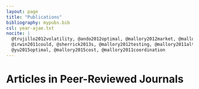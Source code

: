 ```yaml
---
layout: page
title: "Publications"
bibliography: mypubs.bib
csl: year-ajae.txt
nocite: |
  @trujillo2012volatility, @ando2012optimal, @mallory2012market, @mallory2011crop, @du2009welfare, @yu2014exchange, @mallory2012food,
  @irwin2011could, @sherrick2013s, @mallory2012testing, @mallory2011alternative, @mallory2014perils, @ando2012reply, @paulson2013determinants,
  @yu2015optimal, @mallory2015cost, @mallory2011coordination
---
```



<!--
To update this page:

1. Update mypubs.bib
2. Add the key to hte nocite parameter in the YAML header
3. Knit
4. Front matter in .md document is missing so open publications.md in the root directory and type
---
layout: page
title: Publications
comments: False
permalink: /publications/
---

To generate pdf: 

1. Change YAML "output: pdf_document"
2. Comment out the .md r chunk at the bottom
3. Uncomment the .pdf r chunk at the bottom
-->



# Articles in Peer-Reviewed Journals
\noindent
\setlength{\parindent}{-0.2in}
\setlength{\leftskip}{0.2in}
\setlength{\parskip}{8pt}


<!--
```r
  # For .md 
  # This adds the file to the root so Jekyll will include it in the site build
   file.rename(from="C:/Users/mallorym/Documents/GitHub/mindymallory.github.io/_drafts/publications.md", 
               to="C:/Users/mallorym/Documents/GitHub/mindymallory.github.io/publications.md")
```



```r
  # For .pdf 
  # This adds the file to the root so Jekyll will include it in the site build
   file.rename(from="C:/Users/mallorym/Documents/GitHub/mindymallory.github.io/_drafts/publications.pdf", 
               to="C:/Users/mallorym/Documents/GitHub/mindymallory.github.io/publications.pdf")
```
-->